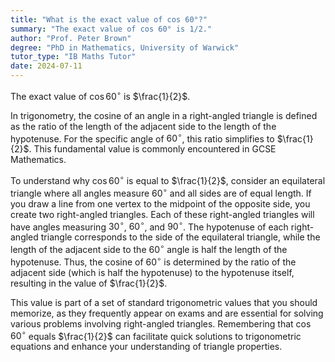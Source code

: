 ```yaml
---
title: "What is the exact value of cos 60°?"
summary: "The exact value of cos 60° is 1/2."
author: "Prof. Peter Brown"
degree: "PhD in Mathematics, University of Warwick"
tutor_type: "IB Maths Tutor"
date: 2024-07-11
---
```


The exact value of $\cos 60^\circ$ is $\frac{1}{2}$.

In trigonometry, the cosine of an angle in a right-angled triangle is defined as the ratio of the length of the adjacent side to the length of the hypotenuse. For the specific angle of $60^\circ$, this ratio simplifies to $\frac{1}{2}$. This fundamental value is commonly encountered in GCSE Mathematics.

To understand why $\cos 60^\circ$ is equal to $\frac{1}{2}$, consider an equilateral triangle where all angles measure $60^\circ$ and all sides are of equal length. If you draw a line from one vertex to the midpoint of the opposite side, you create two right-angled triangles. Each of these right-angled triangles will have angles measuring $30^\circ$, $60^\circ$, and $90^\circ$. The hypotenuse of each right-angled triangle corresponds to the side of the equilateral triangle, while the length of the adjacent side to the $60^\circ$ angle is half the length of the hypotenuse. Thus, the cosine of $60^\circ$ is determined by the ratio of the adjacent side (which is half the hypotenuse) to the hypotenuse itself, resulting in the value of $\frac{1}{2}$.

This value is part of a set of standard trigonometric values that you should memorize, as they frequently appear on exams and are essential for solving various problems involving right-angled triangles. Remembering that $\cos 60^\circ$ equals $\frac{1}{2}$ can facilitate quick solutions to trigonometric equations and enhance your understanding of triangle properties.
    